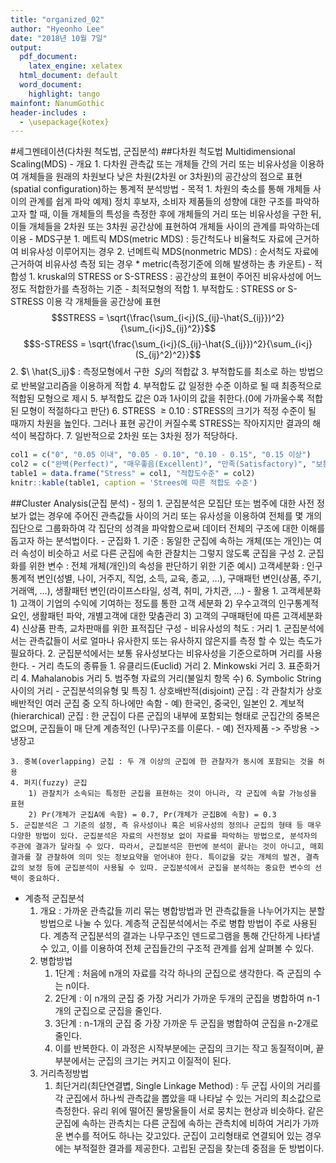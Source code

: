 ```yaml
---
title: "organized_02"
author: "Hyeonho Lee"
date: "2018년 10월 7일"
output: 
  pdf_document: 
    latex_engine: xelatex
  html_document: default
  word_document:
    highlight: tango
mainfont: NanumGothic
header-includes :
  - \usepackage{kotex}
---
```


#세그멘테이션(다차원 척도법, 군집분석)
##다차원 척도법 Multidimensional Scaling(MDS)
  - 개요
    1. 다차원 관측값 또는 개체들 간의 거리 또는 비유사성을 이용하여 개체들을 원래의 차원보다 낮은 차원(2차원 or 3차원)의 공간상의 점으로 표현(spatial configuration)하는 통계적 분석방법
  - 목적
    1. 차원의 축소를 통해 개체들 사이의 관계를 쉽게 파악
    예제) 정치 후보자, 소비자 제품들의 성향에 대한 구조를 파악하고자 할 때, 이들 개체들의 특성을 측정한 후에 개체들의 거리 또는 비유사성을 구한 뒤, 이들 개체들을 2차원 또는 3차원 공간상에 표현하여 개체들 사이의 관계를 파악하는데 이용
  - MDS구분
    1. 메트릭 MDS(metric MDS) : 등간척도나 비율척도 자료에 근거하여 비유사성 이루어지는 경우
    2. 넌메트릭 MDS(nonmetric MDS) : 순서척도 자료에 근거하여 비유사성 측정 되는 경우
      * metric(측정기준에 의해 발생하는 총 카운트)
  - 적합성
    1. kruskal의 STRESS or S-STRESS : 공간상의 표현이 주어진 비유사성에 어느 정도 적합한가를 측정하는 기준
  - 최적모형의 적합
    1. 부적합도 : STRESS or S-STRESS 이용 각 개체들을 공간상에 표현
$$STRESS = \sqrt{\frac{\sum_{i<j}(S_{ij}-\hat{S_{ij}})^2}{\sum_{i<j}S_{ij}^2}}$$
$$S-STRESS = \sqrt{\frac{\sum_{i<j}(S_{ij}-\hat{S_{ij}})^2}{\sum_{i<j}(S_{ij}^2)^2}}$$
    2. $\ \hat{S_ij}$ : 측정모형에서 구한 $\ S_ij$의 적합값
    3. 부적합도를 최소로 하는 방법으로 반복알고리즘을 이용하게 적합
    4. 부적합도 값 일정한 수준 이하로 될 때 최종적으로 적합된 모형으로 제시
    5. 부적합도 값은 0과 1사이의 값을 취한다.(0에 가까울수록 적합된 모형이 적절하다고 판단)
    6. STRESS $\ \ge$ 0.10 : STRESS의 크기가 적정 수준이 될 때까지 차원을 높인다. 그러나 표현 공간이 커질수록 STRESS는 작아지지만 결과의 해석이 복잡하다.
    7. 일반적으로 2차원 또는 3차원 정가 적당하다.
```r
col1 = c("0", "0.05 이내", "0.05 - 0.10", "0.10 - 0.15", "0.15 이상")
col2 = c("완벽(Perfect)", "매우좋음(Excellent)", "만족(Satisfactory)", "보통(Acceptable, but doubt)", "나쁨(Poor)")
table1 = data.frame("Stress" = col1, "적합도수준" = col2)
knitr::kable(table1, caption = 'Strees에 따른 적합도 수준')
```

##Cluster Analysis(군집 분석)
  - 정의
    1. 군집분석은 모집단 또는 범주에 대한 사전 정보가 없는 경우에 주어진 관측값들 사이의 거리 또는 유사성을 이용하여 전체를 몇 개의 집단으로 그룹화하여 각 집단의 성격을 파악함으로써 데이터 전체의 구조에 대한 이해를 돕고자 하는 분석법이다.
  - 군집화
    1. 기준 : 동일한 군집에 속하는 개체(또는 개인)는 여러 속성이 비슷하고 서로 다른 군집에 속한 관찰치는 그렇지 않도록 군집을 구성
    2. 군집화를 위한 변수 : 전체 개체(개인)의 속성을 판단하기 위한 기준
      예시) 고객세분화 : 인구통계적 변인(성별, 나이, 거주지, 직업, 소득, 교육, 종교, ...), 구매패턴 변인(상품, 주기, 거래액, ...), 생활패턴 변인(라이프스타일, 성격, 취미, 가치관, ...)
  - 활용
    1. 고객세분화
      1) 고객이 기업의 수익에 기여하는 정도를 통한 고객 세분화
      2) 우수고객의 인구통계적 요인, 생활패턴 파악, 개별고객에 대한 맞춤관리
      3) 고객의 구매패턴에 따른 고객세분화
      4) 신상품 판촉, 교차판매를 위한 표적집단 구성
  - 비유사성의 척도 : 거리
    1. 군집분석에서는 관측값들이 서로 얼마나 유사한지 또는 유사하지 않은지를 측정 할 수 있는 측도가 필요하다.
    2. 군집분석에서는 보통 유사성보다는 비유사성을 기준으로하며 거리를 사용한다.
  - 거리 측도의 종류들
    1. 유클리드(Euclid) 거리
    2. Minkowski 거리
    3. 표준화거리
    4. Mahalanobis 거리
    5. 범주형 자료의 거리(불일치 항목 수)
    6. Symbolic String 사이의 거리
  - 군집분석의유형 및 특징
    1. 상호배반적(disjoint) 군집 : 각 관찰치가 상호배반적인 여러 군집 중 오직 하나에만 속함 - 예) 한국인, 중국인, 일본인
    2. 계보적(hierarchical) 군집 : 한 군집이 다른 군집의 내부에 포함되는 형태로 군집간의 중복은 없으며, 군집들이 매 단계 계층적인 (나무)구조를 이룬다. - 예) 전자제품 -> 주방용 -> 냉장고
    
    3. 중복(overlapping) 군집 : 두 개 이상의 군집에 한 관찰자가 동시에 포함되는 것을 허용
    4. 퍼지(fuzzy) 군집
        1) 관찰치가 소속되는 특정한 군집을 표현하는 것이 아니라, 각 군집에 속할 가능성을 표현
        2) Pr(개체가 군집A에 속함) = 0.7, Pr(개체가 군집B에 속함) = 0.3
    5. 군집분석은 그 기준의 설정, 즉 유사성이나 혹은 비유사성의 정의나 군집의 형태 등 매우 다양한 방법이 있다. 군집분석은 자료의 사전정보 없이 자료를 파악하는 방법으로, 분석자의 주관에 결과가 달라질 수 있다. 따라서, 군집분석은 한번에 분석이 끝나는 것이 아니고, 매회 결과를 잘 관찰하여 의미 잇는 정보요약을 얻어내야 한다. 특이값을 갖는 개체의 발견, 결측값의 보정 등에 군집분석이 사용될 수 있따. 군집분석에서 군집을 분석하는 중요한 변수의 선택이 중요하다.
  - 계층적 군집분석
    1. 개요 : 가까운 관측값들 끼리 묶는 병합방법과 먼 관측값들을 나누어가지는 분할방법으로 나눌 수 있다. 계층적 군집분석에서는 주로 병합 방법이 주로 사용된다. 계층적 군집분석의 결과는 나무구조인 덴드로그램을 통해 간단하게 나타낼 수 있고, 이를 이용하여 전체 군집들간의 구조적 관계를 쉽게 살펴볼 수 있다.
    2. 병합방법
        1) 1단계 : 처음에 n개의 자료를 각각 하나의 군집으로 생각한다. 즉 군집의 수는 n이다.
        2) 2단계 : 이 n개의 군집 중 가장 거리가 가까운 두개의 군집을 병합하여 n-1개의 군집으로 군집을 줄인다.
        3) 3단계 : n-1개의 군집 중 가장 가까운 두 군집을 병합하여 군집을 n-2개로 줄인다.
        4) 이를 반복한다. 이 과정은 시작부분에는 군집의 크기는 작고 동질적이며, 끝부분에서는 군집의 크기는 커지고 이질적이 된다.
    3. 거리측정방법
        1) 최단거리(최단연결볍, Single Linkage Method) : 두 군집 사이의 거리를 각 군집에서 하나씩 관측값을 뽑았을 때 나타날 수 있는 거리의 최소값으로 측정한다. 유리 위에 떨어진 물방울들이 서로 뭉치는 현상과 비슷하다. 같은 군집에 속하는 관측치는 다른 군집에 속하는 관측치에 비하여 거리가 가까운 변수를 적어도 하나는 갖고있다. 군집이 고리형태로 연결되어 있는 경우에는 부적절한 결과를 제공한다. 고립된 군집을 찾는데 중점을 둔 방법이다.
        
        





















